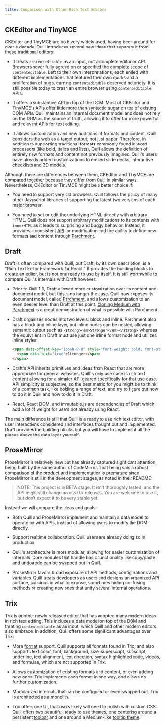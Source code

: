 ```yaml
---
title: Comparison with Other Rich Text Editors
---
```


## CKEditor and TinyMCE

CKEditor and TinyMCE are both very widely used, having been around for over a decade. Quill introduces several new ideas that separate it from these traditional editors:

- It treats `contenteditable` as an input, not a complete editor or API. Browsers never fully agreed on or specified the complete scope of `contenteditable`. Left to their own interpretations, each ended with different implementations that featured their own quirks and a proliferation of bugs, earning `contenteditable` deserved notoriety. It is still possible today to crash an entire browser using `contenteditable` APIs.

- It offers a substantive API on top of the DOM. Most of CKEditor and TinyMCE's APIs offer little more than syntactic sugar on top of existing DOM APIs. Quill maintains an internal document model and does not rely on the DOM as the source of truth, allowing it to offer far more powerful and relevant APIs for text editing.

- It allows customization and new additions of formats and content. Quill considers the web as a target output, not just paper. Therefore, in addition to supporting traditional formats commonly found in word processors (like bold, italics and lists), Quill allows the definition of entirely new formats and content not previously imagined. Quill's users have already added customizations to embed slide decks, interactive checklists and 3D models.

Although there are differences between them, CKEditor and TinyMCE are compared together because they differ from Quill in similar ways. Nevertheless, CKEditor or TinyMCE might be a better choice if:

- You need to support very old browsers. Quill follows the policy of many other Javascript libraries of supporting the latest two versions of each major browser.

- You need to set or edit the underlying HTML directly with arbitrary HTML. Quill does not support arbitrary modifications to its contents with `innerHTML` as it leads to surprising and buggy behavior. Instead, it provides a consistent [API](/docs/api/) for modification and the ability to define new formats and content through [Parchment](https://github.com/quilljs/parchment/).


## Draft

Draft is often compared with Quill, but Draft, by its own description, is a "Rich Text Editor Framework for React." It provides the building blocks to create an editor, but is not one ready to use by itself. It is still worthwhile to compare Quill's internals with Draft however:

- Prior to Quill 1.0, Draft allowed more customization over its content and document model, but this is no longer the case. Quill now exposes its document model, called [Parchment](https://github.com/quilljs/parchment), and allows customization to an even deeper level than Draft at this point. [Cloning Medium with Parchment](/guides/cloning-medium-with-parchment/) is a great demonstration of what is possible with Parchment.

- Draft organizes nodes into two levels: block and inline. Parchment also has a block and inline layer, but inline nodes can be nested, allowing semantic output such as `<strong><em>Stronger</em></strong>` whereas the equivalent in Draft must use just one inline format node and utilizes inline styles:

  ```html
  <span data-offset-key="1oo4h-0-0" style="font-weight: bold; font-style: italic;">
    <span data-text="true">Stronger</span>
  </span>
  ```

- Draft's API inherits primitives and ideas from React that are more appropriate for general websites. Quill's only use case is rich text content allowing for a simpler API geared specifically for that use case. API simplicity is subjective, so the best metric for you might be to think of a common task, like bolding a range of text, and try to figure out how to do it in Quill and how to do it in Draft.

- React, React DOM, and immutable.js are dependencies of Draft which add a lot of weight for users not already using React.

The main difference is still that Quill is a ready to use rich text editor, with user interactions considered and interfaces thought out and implemented. Draft provides the building blocks but you will have to implement all the pieces above the data layer yourself.


## ProseMirror

ProseMirror is relatively new but has already captured signficant attention, being built by the same author of  CodeMirror. That being said a robust comparison of the product and implementation is premature since ProseMirror is still in the development stages, as noted in their README:

> NOTE: This project is in BETA stage. It isn't thoroughly tested, and the API might still change across 0.x releases. You are welcome to use it, but don't expect it to be very stable yet.

Instead we will compare the ideas and goals:

- Both Quill and ProseMirror implement and maintain a data model to operate on with APIs, instead of allowing users to modify the DOM directly.

- Support realtime collaboration. Quill users are already doing so in production.

- Quill's architecture is more modular, allowing for easier customization of internals. Core modules that handle basic functionality like copy/paste and undo/redo can be swapped out in Quill.

- ProseMirror favors broad exposure of API methods, configurations and variables. Quill treats developers as users and designs an organized API surface, judicious in what to expose, sometimes hiding confusing methods or creating new ones that unify several internal operations.


## Trix

Trix is another newly released editor that has adopted many modern ideas in rich text editing. This includes a data model on top of the DOM and treating `contenteditable` as an input, which Quill and other modern editors also embrace. In addition, Quill offers some significant advantages over Trix:

- More [format](/docs/formats/) support. Quill supports all formats found in Trix, and also supports text color, font, background, size, superscript, subscript, underline, text alignment, text direction, syntax highlighted code, videos, and formulas, which are not supported in Trix.

- Allows customization of existing formats and content, or even adding new ones. Trix implements each format in one way, and allows no further customization.

- Modularized internals that can be configured or even swapped out. Trix is architected as a monolith.

- Trix offers one UI, that users likely will need to polish with custom CSS. Quill offers two beautiful, ready to use themes, one centering around a persistent [toolbar](/docs/themes/#snow) and one around a Medium-like [tooltip theme](/docs/themes/#bubble).
